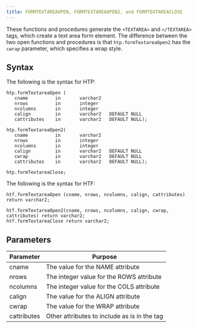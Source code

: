 ```yaml
---
title: FORMTEXTAREAOPEN, FORMTEXTAREAOPEN2, and FORMTEXTAREACLOSE
---
```


These functions and procedures generate the `<TEXTAREA>` and `</TEXTAREA>` tags, which create a text area form element. The difference between the two open functions and procedures is that `htp.formTextareaOpen2` has the `cwrap` parameter, which specifies a wrap style.

## Syntax

The following is the syntax for HTP:

```
htp.formTextareaOpen (
   cname          in       varchar2
   nrows          in       integer
   ncolumns       in       integer
   calign         in       varchar2   DEFAULT NULL
   cattributes    in       varchar2   DEFAULT NULL);

htp.formTextareaOpen2(
   cname          in       varchar2
   nrows          in       integer
   ncolumns       in       integer
   calign         in       varchar2   DEFAULT NULL
   cwrap          in       varchar2   DEFAULT NULL
   cattributes    in       varchar2   DEFAULT NULL);

htp.formTextareaClose;
```

The following is the syntax for HTF:

```
htf.formTextareaOpen (cname, nrows, ncolumns, calign, cattributes) return varchar2;

htf.formTextareaOpen2(cname, nrows, ncolumns, calign, cwrap, cattributes) return varchar2;
htf.formTextareaClose return varchar2;
```

## Parameters

| Parameter | Purpose  |
| --------- | -------- |
| cname | The value for the NAME attribute |
| nrows | The integer value for the ROWS attribute  |
| ncolumns | The integer value for the COLS attribute |
| calign | The value for the ALIGN attribute |
| cwrap | The value for the WRAP attribute |
| cattributes | Other attributes to include as is in the tag |
